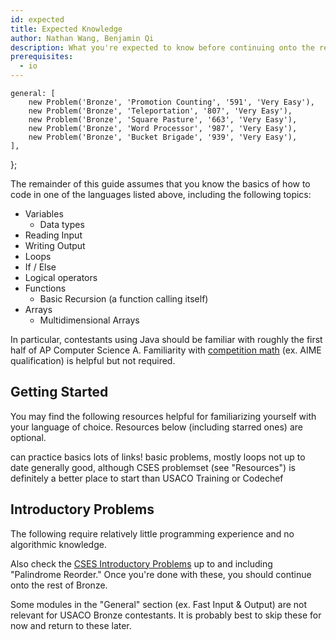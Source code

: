 ```yaml
---
id: expected
title: Expected Knowledge
author: Nathan Wang, Benjamin Qi
description: What you're expected to know before continuing onto the rest of USACO Bronze.
prerequisites:
  - io
---
```



	general: [
		new Problem('Bronze', 'Promotion Counting', '591', 'Very Easy'),
		new Problem('Bronze', 'Teleportation', '807', 'Very Easy'),
		new Problem('Bronze', 'Square Pasture', '663', 'Very Easy'),
		new Problem('Bronze', 'Word Processor', '987', 'Very Easy'),
		new Problem('Bronze', 'Bucket Brigade', '939', 'Very Easy'),
	],
};

The remainder of this guide assumes that you know the basics of how to code in one of the languages listed above, including the following topics:

- Variables
  - Data types
- Reading Input
- Writing Output
- Loops
- If / Else
- Logical operators
- Functions
  - Basic Recursion (a function calling itself)
- Arrays
  - Multidimensional Arrays

In particular, contestants using Java should be familiar with roughly the first half of AP Computer Science A. Familiarity with [competition math](https://github.com/bqi343/USACO/blob/master/Resources/Competition%20Math.md) (ex. AIME qualification) is helpful but not required.

## Getting Started

You may find the following resources helpful for familiarizing yourself with your language of choice. Resources below (including starred ones) are optional.

<Resources>
	<Resource
		source="CodeSignal"
		title="Arcade, Interview Practice"
		url="https://codesignal.com/"
		starred
	>
		can practice basics
	</Resource>
	<Resource
		source="Philippines OI"
		title="Prepare"
		url="https://noi.ph/prepare/"
		starred
	>
		lots of links!
	</Resource>
	<Resource
		source="VPlanet"
		title="Learn to Code"
		url="https://www.vplanetcoding.com/course1"
	>
		basic problems, mostly loops
	</Resource>
	<Resource
		source="IOI"
		title="Getting Started"
		url="https://ioinformatics.org/page/getting-started/14"
	>
		not up to date
	</Resource>
	<Resource
		source="Quora"
		title="Joshua Pan - Schedule for Beginners"
		url="https://www.quora.com/What-is-a-good-schedule-to-follow-for-becoming-better-at-competitive-programming-for-beginners"
	>
		generally good, although CSES problemset (see "Resources") is definitely a
		better place to start than USACO Training or Codechef
	</Resource>
</Resources>

## Introductory Problems

The following require relatively little programming experience and no algorithmic knowledge.

<Problems problems={problems.general} />

Also check the [CSES Introductory Problems](https://cses.fi/problemset/list/) up to and including "Palindrome Reorder." Once you're done with these, you should continue onto the rest of Bronze.

<Warning>

Some modules in the "General" section (ex. Fast Input & Output) are not relevant for USACO Bronze contestants. It is probably best to skip these for now and return to these later. <!-- However, make sure to check [Code Conventions](./code-con) for the templates that will be used for code snippets in later modules!
 -->

</Warning>
